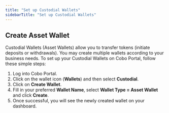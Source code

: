 ```yaml
---
title: "Set up Custodial Wallets"
sidebarTitle: "Set up Custodial Wallets"
---
```


## Create Asset Wallet

Custodial Wallets (Asset Wallets) allow you to transfer tokens (initiate deposits or withdrawals). You may create multiple wallets according to your business needs. To set up your Custodial Wallets on Cobo Portal, follow these simple steps:

1. Log into Cobo Portal.
2. Click on the wallet icon (**Wallets**) and then select **Custodial**.
3. Click on **Create Wallet**.
4. Fill in your preferred **Wallet Name**, select **Wallet Type = Asset Wallet** and click **Create**.
5. Once successful, you will see the newly created wallet on your dashboard.
